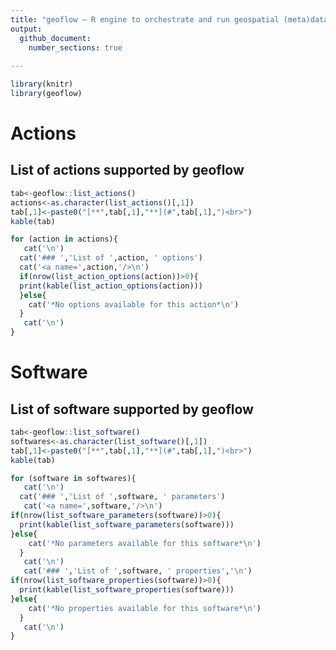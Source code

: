```yaml
---
title: "geoflow – R engine to orchestrate and run geospatial (meta)data workflows - List of actions and softwares"
output: 
  github_document:
    number_sections: true
    
---
```


```r
library(knitr)
library(geoflow)
```

# Actions

## List of actions supported by geoflow
```r

tab<-geoflow::list_actions() 
actions<-as.character(list_actions()[,1])
tab[,1]<-paste0("[**",tab[,1],"**](#",tab[,1],")<br>")
kable(tab)

```


```r
for (action in actions){
   cat('\n') 
  cat('### ','List of ',action, ' options')
  cat('<a name=',action,'/>\n')
  if(nrow(list_action_options(action))>0){
  print(kable(list_action_options(action)))
  }else{
    cat('*No options available for this action*\n') 
  }
   cat('\n') 
}
```

# Software
## List of software supported by geoflow

```r
tab<-geoflow::list_software() 
softwares<-as.character(list_software()[,1])
tab[,1]<-paste0("[**",tab[,1],"**](#",tab[,1],")<br>")
kable(tab)

```


```r
for (software in softwares){
   cat('\n') 
  cat('### ','List of ',software, ' parameters')
   cat('<a name=',software,'/>\n')
if(nrow(list_software_parameters(software))>0){
  print(kable(list_software_parameters(software)))
}else{
    cat('*No parameters available for this software*\n') 
  }
   cat('\n')
   cat('### ','List of ',software, ' properties','\n')
if(nrow(list_software_properties(software))>0){
  print(kable(list_software_properties(software)))
}else{
    cat('*No properties available for this software*\n') 
  }
   cat('\n') 
}
```